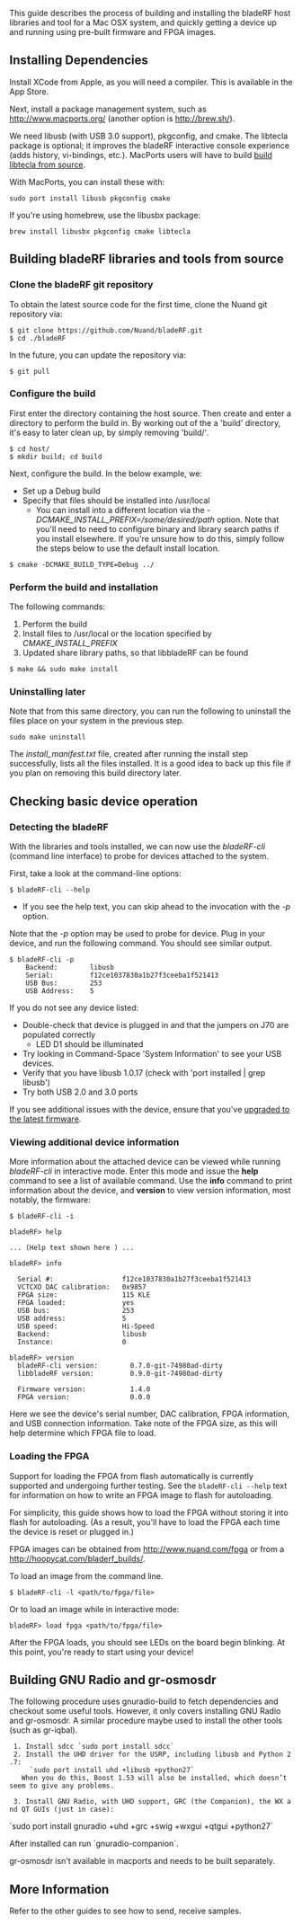 This guide describes the process of building and installing the bladeRF host libraries and tool for a Mac OSX system, and quickly getting a device up and running using pre-built firmware and FPGA images.

== Installing Dependencies ==

Install XCode from Apple, as you will need a compiler. This is available in the App Store.

Next, install a package management system, such as [[MacPorts|http://www.macports.org/]] (another option is [[HomeBrew|http://brew.sh/]]).

We need libusb (with USB 3.0 support), pkgconfig, and cmake. The libtecla package is optional; it improves the bladeRF interactive console experience (adds history, vi-bindings, etc.). MacPorts users will have to build [[Building-libtecla|build libtecla from source]].

With MacPorts, you can install these with:

<pre>sudo port install libusb pkgconfig cmake</pre>

If you're using homebrew, use the libusbx package:

<pre>brew install libusbx pkgconfig cmake libtecla</pre>

== Building bladeRF libraries and tools from source ==

=== Clone the bladeRF git repository ===

To obtain the latest source code for the first time, clone the Nuand git repository via:
<pre>
$ git clone https://github.com/Nuand/bladeRF.git
$ cd ./bladeRF
</pre>

In the future, you can update the repository via:
<pre>
$ git pull
</pre>

=== Configure the build ===

First enter the directory containing the host source. Then create and enter a directory to perform the build in. By working out of the a 'build' directory, it's easy to later clean up, by simply removing 'build/'.

<pre>
$ cd host/
$ mkdir build; cd build
</pre>


Next, configure the build. In the below example, we:
* Set up a Debug build
* Specify that files should be installed into /usr/local
** You can install into a different location via the ''-DCMAKE_INSTALL_PREFIX=/some/desired/path'' option. Note that you'll need to need to configure binary and library search paths if you install elsewhere. If you're unsure how to do this, simply follow the steps below to use the default install location.

<pre>
$ cmake -DCMAKE_BUILD_TYPE=Debug ../
</pre>

=== Perform the build and installation ===

The following commands:
# Perform the build
# Install files to /usr/local or the location specified by ''CMAKE_INSTALL_PREFIX''
# Updated share library paths, so that libbladeRF can be found

<pre>
$ make && sudo make install
</pre>

=== Uninstalling later ===
Note that from this same directory, you can run the following to uninstall the files place on your system in the previous step. <pre>sudo make uninstall</pre> 

The ''install_manifest.txt'' file, created after running the install step successfully, lists all the files installed.  It is a good idea to back up this file if you plan on removing this build directory later.

== Checking basic device operation ==

=== Detecting the bladeRF ===
With the libraries and tools installed, we can now use the ''bladeRF-cli'' (command line interface) to probe for devices attached to the system.

First, take a look at the command-line options:
<pre>
$ bladeRF-cli --help
</pre>

* If you see the help text, you can skip ahead to the invocation with the ''-p'' option.

Note that the ''-p'' option may be used to probe for device. Plug in your device, and run the following command. You should see similar output.

<pre>
$ bladeRF-cli -p
    Backend:        libusb
    Serial:         f12ce1037830a1b27f3ceeba1f521413
    USB Bus:        253
    USB Address:    5
</pre>

If you do not see any device listed:
* Double-check that device is plugged in and that the jumpers on J70 are populated correctly
** LED D1 should be illuminated
* Try looking in Command-Space 'System Information' to see your USB devices.
* Verify that you have libusb 1.0.17 (check with 'port installed | grep libusb')
* Try both USB 2.0 and 3.0 ports

If you see additional issues with the device, ensure that you've [[Upgrading-bladeRF-firmware|upgraded to the latest firmware]].

=== Viewing additional device information ===

More information about the attached device can be viewed while running ''bladeRF-cli'' in interactive mode. Enter this mode and issue the '''help''' command to see a list of available command.  Use the '''info''' command to print information about the device, and '''version''' to view version information, most notably, the firmware:

<pre>
$ bladeRF-cli -i

bladeRF> help

... (Help text shown here ) ...

bladeRF> info

  Serial #:                 f12ce1037830a1b27f3ceeba1f521413                          
  VCTCXO DAC calibration:   0x9857
  FPGA size:                115 KLE
  FPGA loaded:              yes
  USB bus:                  253
  USB address:              5
  USB speed:                Hi-Speed
  Backend:                  libusb
  Instance:                 0

bladeRF> version
  bladeRF-cli version:        0.7.0-git-74980ad-dirty
  libbladeRF version:         0.9.0-git-74980ad-dirty

  Firmware version:           1.4.0
  FPGA version:               0.0.0

</pre>

Here we see the device's serial number, DAC calibration, FPGA information, and USB connection information.  Take note of the FPGA size, as this will help determine which FPGA file to load.

=== Loading the FPGA ===
Support for loading the FPGA from flash automatically is currently supported and undergoing further testing. See the <code>bladeRF-cli --help</code> text for information on how to write an FPGA image to flash for autoloading.

For simplicity, this guide shows how to load the FPGA without storing it into flash for autoloading. (As a result, you'll have to load the FPGA each time the device is reset or plugged in.)

FPGA images can be obtained from [[the Nuand website|http://www.nuand.com/fpga]] or from a [[nightly build of "bleeding edge" images|http://hoopycat.com/bladerf_builds/]].

To load an image from the command line.
<pre>
$ bladeRF-cli -l <path/to/fpga/file>
</pre>

Or to load an image while in interactive mode:
<pre>
bladeRF> load fpga <path/to/fpga/file>
</pre>

After the FPGA loads, you should see LEDs on the board begin blinking. At this point, you're ready to start using your device!

== Building GNU Radio and gr-osmosdr ==

The following procedure uses gnuradio-build to fetch dependencies and checkout some useful tools. However, it only covers installing GNU Radio and gr-osmosdr.  A similar procedure maybe used to install the other tools (such as gr-iqbal). 

  1. Install sdcc `sudo port install sdcc`
  2. Install the UHD driver for the USRP, including libusb and Python 2.7:
      `sudo port install uhd +libusb +python27`
    When you do this, Boost 1.53 will also be installed, which doesn’t seem to give any problems.

  3. Install GNU Radio, with UHD support, GRC (the Companion), the WX and QT GUIs (just in case):
`sudo port install gnuradio +uhd +grc +swig +wxgui +qtgui +python27`

After installed can run `gnuradio-companion`.

gr-osmosdr isn't available in macports and needs to be built separately.

== More Information ==

Refer to the other guides to see how to send, receive samples.


